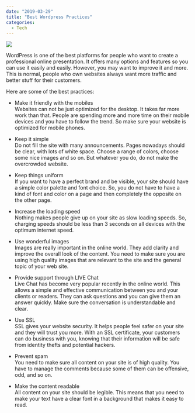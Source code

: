 ---
date: "2019-03-29"
title: "Best Wordpress Practices"
categories:
  - Tech
---

![](./domenico-loia-272251-unsplash.jpg)

WordPress is one of the best platforms for people who want to create a professional online presentation. It offers many options and features so you can use it easily and easily. However, you may want to improve it and more. This is normal, people who own websites always want more traffic and better stuff for their customers.

Here are some of the best practices:

* Make it friendly with the mobiles  
Websites can not be just optimized for the desktop. It takes far more work than that. People are spending more and more time on their mobile devices and you have to follow the trend. So make sure your website is optimized for mobile phones.  

* Keep it simple  
Do not fill the site with many announcements. Pages nowadays should be clear, with lots of white space. Choose a range of colors, choose some nice images and so on. But whatever you do, do not make the overcrowded website.

* Keep things uniform  
If you want to have a perfect brand and be visible, your site should have a simple color palette and font choice. So, you do not have to have a kind of font and color on a page and then completely the opposite on the other page.

* Increase the loading speed  
Nothing makes people give up on your site as slow loading speeds. So, charging speeds should be less than 3 seconds on all devices with the optimum internet speed.

* Use wonderful images  
Images are really important in the online world. They add clarity and improve the overall look of the content. You need to make sure you are using high quality images that are relevant to the site and the general topic of your web site.

* Provide support through LIVE Chat  
Live Chat has become very popular recently in the online world. This allows a simple and effective communication between you and your clients or readers. They can ask questions and you can give them an answer quickly. Make sure the conversation is understandable and clear.

* Use SSL  
SSL gives your website security. It helps people feel safer on your site and they will trust you more. With an SSL certificate, your customers can do business with you, knowing that their information will be safe from identity thefts and potential hackers.

* Prevent spam  
You need to make sure all content on your site is of high quality. You have to manage the comments because some of them can be offensive, odd, and so on.

* Make the content readable  
All content on your site should be legible. This means that you need to make your text have a clear font in a background that makes it easy to read.
